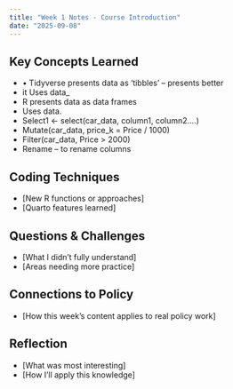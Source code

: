 ```yaml
---
title: "Week 1 Notes - Course Introduction"
date: "2025-09-08"
---
```


## Key Concepts Learned
- •	Tidyverse presents data as ‘tibbles’ – presents better
- it Uses data_
- R presents data as data frames
- Uses data.
- Select1 <- select(car_data, column1, column2….)
- Mutate(car_data, price_k = Price / 1000)
- Filter(car_data, Price > 2000)
- Rename – to rename columns


## Coding Techniques
- [New R functions or approaches]
- [Quarto features learned]

## Questions & Challenges
- [What I didn't fully understand]
- [Areas needing more practice]

## Connections to Policy
- [How this week's content applies to real policy work]

## Reflection
- [What was most interesting]
- [How I'll apply this knowledge]
